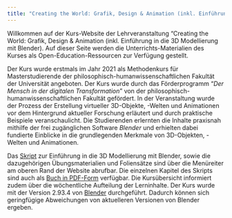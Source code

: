 ```yaml
---
title: "Creating the World: Grafik, Design & Animation (inkl. Einführung in die 3D Modellierung mit Blender)"
---
```


Willkommen auf der Kurs-Website der Lehrveranstaltung "Creating the World: Grafik, Design & Animation (inkl. Einführung in die 3D Modellierung mit Blender). Auf dieser Seite werden die Unterrichts-Materialien des Kurses als Open-Education-Ressourcen zur Verfügung gestellt.

Der Kurs wurde erstmals im Jahr 2021 als Methodenkurs für Masterstudierende der philosophisch-humanwissenschaftlichen Fakultät der Universität angeboten. Der Kurs wurde durch das Förderprogramm "*Der Mensch in der digitalen Transformation*" von der philosophisch-humanwissenschaftlichen Fakultät gefördert. In der Veranstaltung wurde der Prozess der Erstellung virtueller 3D-Objekte, -Welten und Animationen vor dem Hintergrund aktueller Forschung erläutert und durch praktische Beispiele veranschaulicht. Die Studierenden erlernten die Inhalte praxisnah mithilfe der frei zugänglichen Software *Blender* und erhielten dabei fundierte Einblicke in die grundlegenden Merkmale von 3D-Objekten, -Welten und Animationen.

Das [Skript](creating_the_world_script.pdf) zur Einführung in die 3D Modellierung mit Blender, sowie die dazugehörigen Übungsmaterialien und Foliensätze sind über die Menüreiter am oberen Rand der Website abrufbar. Die einzelnen Kapitel des Skripts sind auch als [Buch in PDF-Form](assets/creating_the_world_script.pdf) verfügbar. Die Kursübersicht informiert zudem über die wöchentliche Aufteilung der Lerninhalte. Der Kurs wurde mit der Version 2.93.4 von [Blender](https://www.blender.org) durchgeführt. Dadurch können sich geringfügige Abweichungen von aktuelleren Versionen von Blender ergeben.
